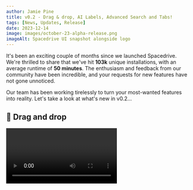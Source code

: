 ```yaml
---
author: Jamie Pine
title: v0.2 - Drag & drop, AI Labels, Advanced Search and Tabs!
tags: [News, Updates, Release]
date: 2023-12-14
image: images/october-23-alpha-release.png
imageAlt: Spacedrive UI snapshot alongside logo
---
```


It's been an exciting couple of months since we launched Spacedrive. We're thrilled to share that we've hit **103k** unique installations, with an average runtime of **50 minutes**. The enthusiasm and feedback from our community have been incredible, and your requests for new features have not gone unnoticed.

Our team has been working tirelessly to turn your most-wanted features into reality. Let's take a look at what's new in v0.2...

## 🫳 Drag and drop

<Video url="/videos/Spacedrive_DragAndDrop.webm" />

The Explorer is the most intricate user interface we have ever designed, now with drag and drop it is one big step closer to having everything you need from a file explorer.

## ✨ AI Labeling

Our first of many AI powered features to come, we create labels for images using a lightweight object detection model running on-device.

## Advanced search

We've added a new search bar to the top of the Explorer, which allows you to search for files and folders by name, content, and metadata. You can also use the search bar to filter by file type, date, and more.

## Tabs

<Video url="/videos/Spacedrive_Tabs.webm" />

You can open multiple tabs in the Explorer, and switch between them using the tab bar at the top of the window.

## Updated roadmap

![Spacedrive Roadmap](/images/roadmap.jpg)

We've updated our roadmap to reflect the progress we've made since launch, and to give you a better idea of what's coming next. From today, we are aiming for a monthly major release cycle, with minor releases in between. Check out the [Roadmap →]()

## And so much more...

We've also shipped these major features since the launch:

- Multi-select in the Explorer
- A bar for Quick View to view surrounding media
- CPU usage control slider
- Improved virtual filesystem
- Way. More. Docs. [See Docs →]()

## Up Next?

We've got big plans for the next major release:

- **Connect devices**:
  One of the biggest technologies we've been tackling is multi-device connections and database sync. This has been a cornerstone of Spacedrive from the start, but yet to make it into production. So, we're speeding up the process by introducing an encrypted, cloud-assisted sync instead of peer-to-peer sync using CRDTs, which we will ship later.
- **iOS and Android**:
  ![Spacedrive Mobile App Design Preview](/images/mobile_design_preview.jpg)
  With sync in place, we'll be releasing the alpha versions of our mobile apps for iOS and Android, if you are already a user of Spacedrive you're invited to join, we'll reach out via email with an invite.
- **Column View**:
  A hugely demanded explorer view, for good reason. Column view is the most popular view for managing files, but also the hardest to engineer! Along with column view will come upgraded list view, with tree support.
- **Lanugage support**: We're working on adding support for more languages, starting with German, French, Chinese, Japanese and Korean.

This blog post marks the first of regular updates from the Spacedrive team. We'll be sharing our progress, new features, and more once a month. If you have any questions or feedback, please reach out to us on [Twitter](https://twitter.com/spacedriveapp) or [Discord](https://discord.gg/3YjJUZ6).

